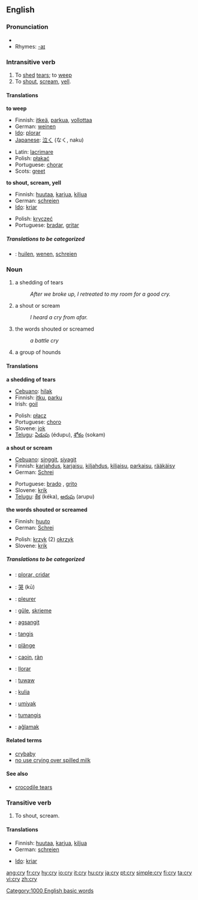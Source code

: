 ==English==

{{rank|individual|girls|wall|809|cry|step|turning|village}}

===Pronunciation===
*{{audio|en-us-cry.ogg|Audio (US)}}
*Rhymes: [[Rhymes:English:-aɪ|-aɪ]]

===Intransitive verb===
{{en-verb|cr|i|ed}}

# To [[shed]] [[tears]]; to [[weep]]
# To [[shout]], [[scream]], [[yell]].

====Translations====
'''to weep'''
{{top}}
*Finnish: [[itkeä]], [[parkua]], [[vollottaa]]
*German: [[weinen]]
*[[Ido]]: [[plorar]]
*[[Japanese]]: [[泣く]] (なく, naku)
{{mid}}
*Latin: [[lacrimare]]
*Polish: [[płakać]]
*Portuguese: [[chorar]]
*Scots: [[greet]]
{{bottom}}

'''to shout, scream, yell'''
{{top}}
*Finnish: [[huutaa]], [[karjua]], [[kiljua]]
*German: [[schreien]]
*[[Ido]]: [[kriar]]
{{mid}}
*Polish: [[kryczeć]]
*Portuguese: [[bradar]], [[gritar]]
{{bottom}}

=====Translations to be categorized=====
{{checktrans}}
*{{ttbc|Dutch}}: [[huilen]], [[wenen]], [[schreien]]

===Noun===
{{en-noun|cri|es}}

# a shedding of tears 
#:''After we broke up, I retreated to my room for a good cry.''
#a shout or scream
#:''I heard a cry from afar.''
#the words shouted or screamed
#:''a battle cry''
# {{cattag|collective}} a group of hounds

====Translations====
'''a shedding of tears'''
{{top}}
*[[Cebuano]]: [[hilak]]
*Finnish: [[itku]], [[parku]]
*Irish: [[goil]]
{{mid}}
*Polish: [[płacz]] {{m}}
*Portuguese: [[choro]] {{m}}
*Slovene: [[jok]] {{m}}
*[[Telugu]]: [[ఏడుపు]] (édupu), [[శోకం]] (sokam)
{{bottom}}

'''a shout or scream'''
{{top}}
*[[Cebuano]]: [[singgit]], [[siyagit]]
*Finnish: [[karjahdus]], [[karjaisu]], [[kiljahdus]], [[kiljaisu]], [[parkaisu]], [[rääkäisy]]
*German: [[Schrei]] {{m}}
{{mid}}
*Portuguese: [[brado]] {{m}}, [[grito]] {{m}}
*Slovene: [[krik]] {{m}}
*[[Telugu]]: [[కేక]] (kéka), [[అరుపు]] (arupu)
{{bottom}}

'''the words shouted or screamed'''
{{top}}
*Finnish: [[huuto]]
*German: [[Schrei]] {{m}}
{{mid}}
*Polish: [[krzyk]] (2) {{m}} [[okrzyk]] {{m}}
*Slovene: [[krik]] {{m}}
{{bottom}}

=====Translations to be categorized=====
{{checktrans}}
{{top}}
*{{ttbc|Catalan}}: [[plorar, cridar]]
*{{ttbc|Chinese}}: [[哭]] (k&#363;)
*{{ttbc|French}}: [[pleurer]]
*{{ttbc|Frisian}}: [[gûle]], [[skrieme]]
*{{ttbc|Ilocano}}: [[agsangit]]
*{{ttbc|Indonesian}}: [[tangis]]
*{{ttbc|Romanian}}: [[plânge]]
{{mid}}
*{{ttbc|Scots Gaelic}}: [[caoin#Scots Gaelic|caoin]], [[ràn]]
*{{ttbc|Spanish}}: [[llorar]]
*{{ttbc|Surigaonon}}: [[tuwaw]]
*{{ttbc|Swahili}}: [[kulia]]
*{{ttbc|Tagalog}}: [[umiyak]]
*{{ttbc|Tausug}}: [[tumangis]]
*{{ttbc|Turkish}}: [[ağlamak]]
{{bottom}}

====Related terms====
*[[crybaby]]
*[[no use crying over spilled milk]]

====See also====
*[[crocodile tears]]

===Transitive verb===
{{en-verb|cr|i|ed}}

# To shout, scream.

====Translations====
{{top}}
*Finnish: [[huutaa]], [[karjua]], [[kiljua]]
*German: [[schreien]]
{{mid}}
*[[Ido]]: [[kriar]]
{{bottom}}

[[Category:1000 English basic words]]

[[ang:cry]]
[[fr:cry]]
[[hy:cry]]
[[io:cry]]
[[it:cry]]
[[hu:cry]]
[[ja:cry]]
[[pt:cry]]
[[simple:cry]]
[[fi:cry]]
[[ta:cry]]
[[vi:cry]]
[[zh:cry]]